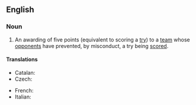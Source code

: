 ==English==

===Noun===
{{en-noun|penalty tries}}

# {{lb|en|rugby}} An awarding of five points (equivalent to scoring a [[try]]) to a [[team]] whose [[opponents]] have prevented, by misconduct, a try being [[scored]].

====Translations====
{{trans-top|awarding of five points}}
* Catalan: {{t+|ca|assaig de càstig|m}}
* Czech: {{t|cs|trestná pětka|f}}
{{trans-mid}}
* French: {{t|fr|essai de pénalité|m}}
* Italian: {{t|it|meta tecnica|f}}
{{trans-bottom}}